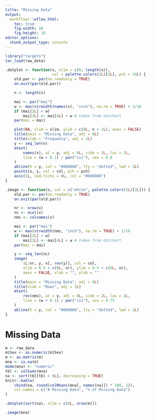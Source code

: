 ```yaml
---
title: "Missing Data"
output:
  workflowr::wflow_html:
    toc: true
    fig.width: 10
    fig.height: 10
editor_options:
  chunk_output_type: console
---
```


```r
library("targets")
tar_load(raw_data)

.dotplot <- function(x, xlim = c(0, length(x)),
                     col = palette.colors(2L)[2L], pch = 19L) {
    old.par <- par(no.readonly = TRUE)
    on.exit(par(old.par))

    n <- length(x)

    mai <- par("mai")
    w <- max(strwidth(names(x), "inch"), na.rm = TRUE) + 1/16
    if (mai[2L] < w)
        mai[2L] <- mai[4L] + w # taken from dotchart
    par(mai = mai)

    plot(NA, xlim = xlim, ylim = c(0L, n + 1L), axes = FALSE)
    title(main = "Missing Data", adj = 0L)
    title(xlab = "Frequency", adj = 1L)
    y <- seq_len(n)
    mtext(
        names(x), at = y, adj = 0L, side = 2L, las = 2L,
        line = (w + 0.1) / par("csi"), cex = 0.8
    )
    abline(h = y, col = "#808080", lty = "dotted", lwd = 1L)
    points(x, y, col = col, pch = pch)
    axis(1L, lwd.ticks = 0L, col = "#808080")
}

.image <- function(x, col = c("white", palette.colors(2L)[2L])) {
    old.par <- par(no.readonly = TRUE)
    on.exit(par(old.par))

    nr <- nrow(x)
    nc <- ncol(x)
    nms <- colnames(x)

    mai <- par("mai")
    w <- max(strwidth(nms, "inch"), na.rm = TRUE) + 1/16
    if (mai[2L] < w)
        mai[2L] <- mai[4L] + w # taken from dotchart
    par(mai = mai)

    y <- seq_len(nc)
    image(
        1L:nr, y, x[, rev(y)], col = col,
        xlim = 0.5 + c(0L, nr), ylim = 0.5 + c(0L, nc),
        axes = FALSE, xlab = "", ylab = ""
    )
    title(main = "Missing Data", adj = 0L)
    title(xlab = "Rows", adj = 1L)
    mtext(
        rev(nms), at = y, adj = 0L, side = 2L, las = 2L,
        line = (w + 0.1) / par("csi"), cex = 0.75
    )
    abline(h = y, col = "#808080", lty = "dotted", lwd = 1L)
}
```

# Missing Data

```r
m <- raw_data
m$Sex <- as.numeric(m$Sex)
m <- as.matrix(m)
mna <- is.na(m)
mode(mna) <- "numeric"
tbl <- colSums(mna)
na <- sort(tbl[tbl > 0L], decreasing = TRUE)
knitr::kable(
    cbind(na, round(colMeans(mna[, names(na)]) * 100, 2)),
    col.names = c("# Missing Data", "% of Missing Data")
)

.dotplot(sort(na), xlim = c(0L, nrow(m)))
```

```r
.image(mna)
```
